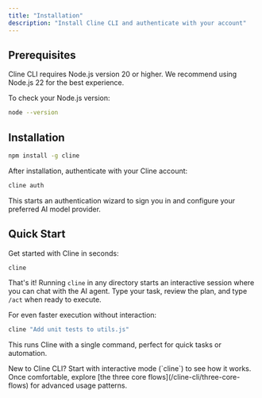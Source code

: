 ```yaml
---
title: "Installation"
description: "Install Cline CLI and authenticate with your account"
---
```


## Prerequisites

Cline CLI requires Node.js version 20 or higher. We recommend using Node.js 22 for the best experience.

To check your Node.js version:

```bash
node --version
```

## Installation

```bash
npm install -g cline
```

After installation, authenticate with your Cline account:

```bash
cline auth
```

This starts an authentication wizard to sign you in and configure your preferred AI model provider.

## Quick Start

Get started with Cline in seconds:

```bash
cline
```

That's it! Running `cline` in any directory starts an interactive session where you can chat with the AI agent. Type your task, review the plan, and type `/act` when ready to execute.

For even faster execution without interaction:

```bash
cline "Add unit tests to utils.js"
```

This runs Cline with a single command, perfect for quick tasks or automation.

<Tip>
New to Cline CLI? Start with interactive mode (`cline`) to see how it works. Once comfortable, explore [the three core flows](/cline-cli/three-core-flows) for advanced usage patterns.
</Tip>
